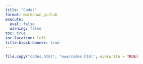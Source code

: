 ```yaml
---
title: "Codes"
format: markdown_github
execute: 
  eval: false
  warning: false
toc: true
toc-location: left
title-block-banner: true
---
```



```r
file.copy("codes.html", "www/codes.html", overwrite = TRUE)
```
